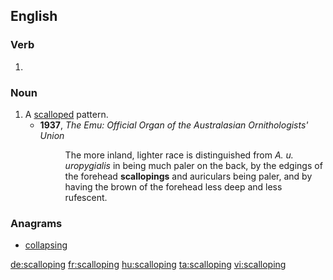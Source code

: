 ==English==

===Verb===
{{head|en|present participle}}

# {{present participle of|scallop|lang=en|nocat=1}}

===Noun===
{{en-noun}}

# A [[scalloped]] pattern.
#* '''1937''', ''The Emu: Official Organ of the Australasian Ornithologists' Union''
#*: The more inland, lighter race is distinguished from ''A. u. uropygialis'' in being much paler on the back, by the edgings of the forehead '''scallopings''' and auriculars being paler, and by having the brown of the forehead less deep and less rufescent.

===Anagrams===
* [[collapsing#English|collapsing]]

[[de:scalloping]]
[[fr:scalloping]]
[[hu:scalloping]]
[[ta:scalloping]]
[[vi:scalloping]]